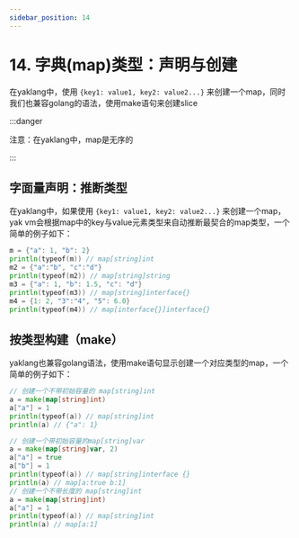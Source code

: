 ---
sidebar_position: 14
---

# 14. 字典(map)类型：声明与创建

在yaklang中，使用 `{key1: value1, key2: value2...}` 来创建一个map，同时我们也兼容golang的语法，使用make语句来创建slice

:::danger

注意：在yaklang中，map是无序的

:::

## 字面量声明：推断类型

在yaklang中，如果使用 `{key1: value1, key2: value2...}` 来创建一个map，yak vm会根据map中的key与value元素类型来自动推断最契合的map类型，一个简单的例子如下：

```go
m = {"a": 1, "b": 2}
println(typeof(m)) // map[string]int
m2 = {"a":"b", "c":"d"}
println(typeof(m2)) // map[string]string
m3 = {"a": 1, "b": 1.5, "c": "d"}
println(typeof(m3)) // map[string]interface{}
m4 = {1: 2, "3":"4", "5": 6.0}
println(typeof(m4)) // map[interface{}]interface{}
```

## 按类型构建（make）

yaklang也兼容golang语法，使用make语句显示创建一个对应类型的map，一个简单的例子如下：

```go
// 创建一个不带初始容量的 map[string]int
a = make(map[string]int)
a["a"] = 1
println(typeof(a)) // map[string]int
println(a) // {"a": 1}

// 创建一个带初始容量的map[string]var
a = make(map[string]var, 2)
a["a"] = true
a["b"] = 1
println(typeof(a)) // map[string]interface {}
println(a) // map[a:true b:1]
// 创建一个不带长度的 map[string]int
a = make(map[string]int)
a["a"] = 1
println(typeof(a)) // map[string]int
println(a) // map[a:1]
```